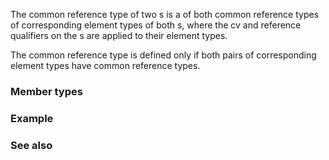 {{cpp/title|basic_common_reference&lt;small&gt;&lt;std::pair&gt;&lt;/small&gt;}}
{{cpp/utility/pair/navbar}}
{{ddcl | header=utility | since=c++23 |
template&lt; class T1, class T2, class U1, class U2,
          template&lt;class&gt; class TQual, template&lt;class&gt; class UQual &gt;
  requires requires { typename std::pair&lt;std::common_reference_t&lt;TQual&lt;T1&gt;, UQual&lt;U1&gt;&gt;,
                                         std::common_reference_t&lt;TQual&lt;T2&gt;, UQual&lt;U2&gt;&gt;&gt;; }
struct basic_common_reference&lt;std::pair&lt;T1, T2&gt;, std::pair&lt;U1, U2&gt;, TQual, UQual&gt;;
}}

The common reference type of two {{tt|pair}}s is a {{tt|pair}} of both common reference types of corresponding element types of both {{tt|pair}}s, where the cv and reference qualifiers on the {{tt|pair}}s are applied to their element types.

The common reference type is defined only if both pairs of corresponding element types have common reference types.

===Member types===
{{dsc begin}}
{{dsc hitem|Member type|Definition}}
{{dsc|{{tt|type}}|{{box/core|{{c/core|std::pair&lt;std::common_reference_t&lt;TQual&lt;T1&gt;, UQual&lt;U1&gt;&gt;,}}&lt;br&gt;{{nbspt|10}}{{c/core|std::common_reference_t&lt;TQual&lt;T2&gt;, UQual&lt;U2&gt;&gt;&gt;}}}}}}
{{dsc end}}

===Example===
{{example}}

===See also===
{{dsc begin}}
{{dsc inc | cpp/types/dsc common_reference}}
{{dsc inc | cpp/utility/tuple/dsc basic_common_reference}}
{{dsc end}}

{{langlinks|de|es|fr|it|ja|pt|ru|zh}}